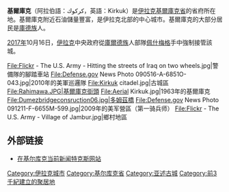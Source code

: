 {{Infobox settlement
|name          = 基爾庫克
|native_name            = كه‌ركووك, كركوك
|image_skyline          =
|imagesize              = 250px
|image_caption          = 
|pushpin_map            = Iraq
|pushpin_label_position = bottom
|pushpin_map_caption    = 在伊拉克的位置
|pushpin_mapsize        =
|subdivision_type       = 主權國家
|subdivision_name       = {{flag|Iraq}}
|subdivision_type1      = 省份
|subdivision_name1      = [[基爾庫克省|基爾庫克省]]
|subdivision_type2      =
|subdivision_name2      =

|government_type        =
|established_title      = 有人定居
|established_date       =
|population_as_of               = 2009年估計
|population_footnotes           = 
|population_note                =
|population_total               = 850787
|population_density_km2         =
|population_density_sq_mi       =
|population_urban               =
|population_density_urban_km2   =
|population_density_urban_sq_mi =
|timezone               = GMT +3
|utc_offset             =
|timezone_DST           = GMT +4
|utc_offset_DST         =
|coordinates = {{coord|35|28|0|N|44|19|0|E|type:city_region:IQ|display=inline,title}}
}}

'''基爾庫克'''（阿拉伯語：كركوك，英語：Kirkuk）是[[伊拉克|伊拉克]][[基爾庫克省|基爾庫克省]]的省府所在地。基爾庫克附近石油儲量豐富，是伊拉克北部的中心城市。基爾庫克的大部分居民是[[庫德族|庫德族]]人。

[[2017年|2017年]]10月16日，[[伊拉克|伊拉克]]中央政府從[[庫爾德族|庫爾德族]]人部隊[[佩什梅格|佩什梅格]]手中強制接管該城。

<gallery>
File:Flickr - The U.S. Army - Hitting the streets of Iraq on two wheels.jpg|警備隊的腳踏車站
File:Defense.gov News Photo 090516-A-6851O-043.jpg|2010年的美軍巡邏隊
File:Kirkuk citadel.jpg|古城區
File:Rahimawa.JPG|基爾庫克街頭
File:Aerial Kirkuk.jpg|1963年的基爾庫克
File:Dumezbridgeconsruction06.jpg|多姆茲橋
File:Defense.gov News Photo 091211-F-6655M-599.jpg|2009年的美军營區（第一骑兵师）
File:Flickr - The U.S. Army - Village of Jambur.jpg|鄉村地區
</gallery>

== 外部链接 ==
*[https://web.archive.org/web/20170628170909/http://www.kerkukfeneri.com/ 在基尔库克当前新闻特克斯网站]

{{Iraq-stub}}
{{DEFAULTSORT: Kirkuk}}
[[Category:伊拉克城市|Category:伊拉克城市]]
[[Category:基尔库克省|Category:基尔库克省]]
[[Category:亚述古城|Category:亚述古城]]
[[Category:前3千紀建立的聚居地|Category:前3千紀建立的聚居地]]